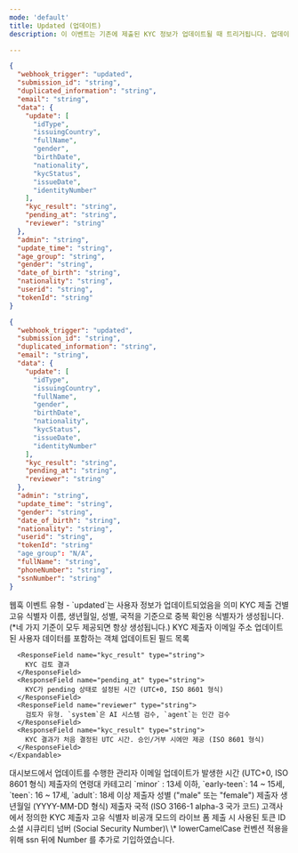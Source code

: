 ```yaml
---
mode: 'default'
title: Updated (업데이트)
description: 이 이벤트는 기존에 제출된 KYC 정보가 업데이트될 때 트리거됩니다. 업데이트는 관리자의 수동 변경이나 시스템에 의해 발생할 수 있습니다. 이 웹훅을 통해 KYC 데이터의 변경 사항을 실시간으로 추적하고 필요한 조치를 즉시 취할 수 있습니다.

---
```


<CodeGroup>

```json updated-webhook-id-document.json
{
  "webhook_trigger": "updated",
  "submission_id": "string",
  "duplicated_information": "string",
  "email": "string",
  "data": {
    "update": [
      "idType",
      "issuingCountry",
      "fullName",
      "gender",
      "birthDate",
      "nationality",
      "kycStatus",
      "issueDate",
      "identityNumber"
    ],
    "kyc_result": "string",
    "pending_at": "string",
    "reviewer": "string"
  },
  "admin": "string",
  "update_time": "string",
  "age_group": "string",
  "gender": "string",
  "date_of_birth": "string",
  "nationality": "string",
  "userid": "string",
  "tokenId": "string"
}
```


```json updated-webhook-knowledge-based.json
{
  "webhook_trigger": "updated",
  "submission_id": "string",
  "duplicated_information": "string",
  "email": "string",
  "data": {
    "update": [
      "idType",
      "issuingCountry",
      "fullName",
      "gender",
      "birthDate",
      "nationality",
      "kycStatus",
      "issueDate",
      "identityNumber"
    ],
    "kyc_result": "string",
    "pending_at": "string",
    "reviewer": "string"
  },
  "admin": "string",
  "update_time": "string",
  "gender": "string",
  "date_of_birth": "string",
  "nationality": "string",
  "userid": "string",
  "tokenId": "string"
  "age_group": "N/A",
  "fullName": "string",
  "phoneNumber": "string",
  "ssnNumber": "string"
}
```

</CodeGroup>

<ResponseField name="webhook_trigger" type="string">
  웹훅 이벤트 유형 - `updated`는 사용자 정보가 업데이트되었음을 의미
</ResponseField>

<ResponseField name="submission_id" type="string" >
  KYC 제출 건별 고유 식별자
</ResponseField>

<ResponseField name="duplicated_information" type="string" >
  이름, 생년월일, 성별, 국적을 기준으로 중복 확인용 식별자가 생성됩니다. (*네 가지 기준이 모두 제공되면 항상 생성됩니다.)
</ResponseField>

<ResponseField name="email" type="string" >
  KYC 제출자 이메일 주소
</ResponseField>



<ResponseField name="data" type="object">
	업데이트된 사용자 데이터를 포함하는 객체
    <Expandable title="update" type="array">
      <ResponseField name="update" type="array">
        업데이트된 필드 목록
      </ResponseField>

      <ResponseField name="kyc_result" type="string">
        KYC 검토 결과
      </ResponseField>
	  <ResponseField name="pending_at" type="string">
        KYC가 pending 상태로 설정된 시간 (UTC+0, ISO 8601 형식)
      </ResponseField>
	  <ResponseField name="reviewer" type="string">
  		검토자 유형. `system`은 AI 시스템 검수, `agent`는 인간 검수
      </ResponseField>
	  <ResponseField name="kyc_result" type="string">
     	KYC 결과가 처음 결정된 UTC 시간. 승인/거부 시에만 제공 (ISO 8601 형식)
      </ResponseField>
    </Expandable>
</ResponseField>



<ResponseField name="admin" type="string" >
  대시보드에서 업데이트를 수행한 관리자 이메일
</ResponseField>

<ResponseField name="update_time" type="string" >
 업데이트가 발생한 시간 (UTC+0, ISO 8601 형식)
</ResponseField>
<ResponseField name="age_group" type="string" >
  제출자의 연령대 카테고리
  `minor` : 13세 이하, 
  `early-teen`: 14 ~ 15세, 
  `teen`: 16 ~ 17세, 
  `adult`: 18세 이상 
</ResponseField>
<ResponseField name="gender" type="string" >
	제출자 성별 ("male" 또는 "female")
</ResponseField>
<ResponseField name="date_of_birth" type="string" >
제출자 생년월일 (YYYY-MM-DD 형식)
</ResponseField>
<ResponseField name="nationality" type="string" >
제출자 국적 (ISO 3166-1 alpha-3 국가 코드)
</ResponseField>



<ResponseField name="userid" type="string" >
  고객사에서 정의한 KYC 제출자 고유 식별자
</ResponseField>

<ResponseField name="tokenId" type="string" >
  비공개 모드의 라이브 폼 제출 시 사용된 토큰 ID
</ResponseField>

<ResponseField name="ssnNumber" type="string">
  소셜 시큐리티 넘버 (Social Security Number)\
  \* lowerCamelCase 컨벤션 적용을 위해 ssn 뒤에 Number 를 추가로 기입하였습니다.
</ResponseField>

